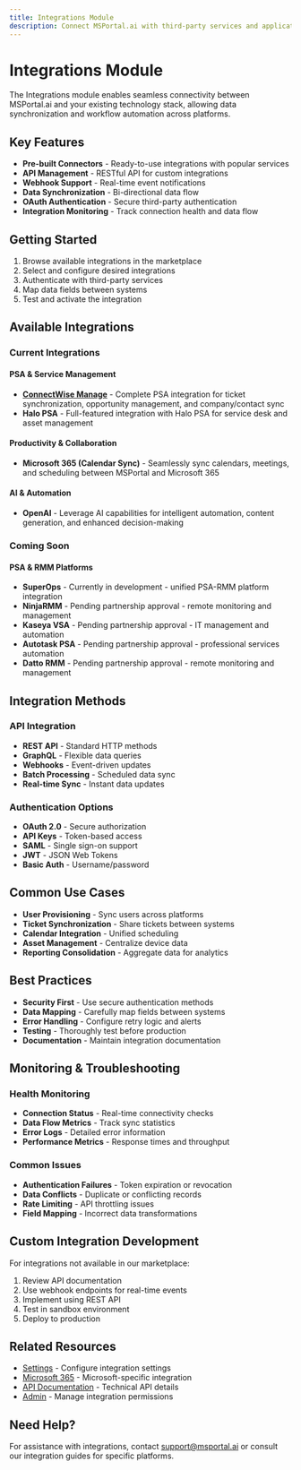 ```yaml
---
title: Integrations Module
description: Connect MSPortal.ai with third-party services and applications
---
```


# Integrations Module

The Integrations module enables seamless connectivity between MSPortal.ai and your existing technology stack, allowing data synchronization and workflow automation across platforms.

## Key Features

- **Pre-built Connectors** - Ready-to-use integrations with popular services
- **API Management** - RESTful API for custom integrations
- **Webhook Support** - Real-time event notifications
- **Data Synchronization** - Bi-directional data flow
- **OAuth Authentication** - Secure third-party authentication
- **Integration Monitoring** - Track connection health and data flow

## Getting Started

1. Browse available integrations in the marketplace
2. Select and configure desired integrations
3. Authenticate with third-party services
4. Map data fields between systems
5. Test and activate the integration

## Available Integrations

### Current Integrations

#### PSA & Service Management
- **[ConnectWise Manage](enable-connectwise-integration)** - Complete PSA integration for ticket synchronization, opportunity management, and company/contact sync
- **Halo PSA** - Full-featured integration with Halo PSA for service desk and asset management

#### Productivity & Collaboration  
- **Microsoft 365 (Calendar Sync)** - Seamlessly sync calendars, meetings, and scheduling between MSPortal and Microsoft 365

#### AI & Automation
- **OpenAI** - Leverage AI capabilities for intelligent automation, content generation, and enhanced decision-making

### Coming Soon

#### PSA & RMM Platforms
- **SuperOps** - Currently in development - unified PSA-RMM platform integration
- **NinjaRMM** - Pending partnership approval - remote monitoring and management
- **Kaseya VSA** - Pending partnership approval - IT management and automation
- **Autotask PSA** - Pending partnership approval - professional services automation
- **Datto RMM** - Pending partnership approval - remote monitoring and management

## Integration Methods

### API Integration
- **REST API** - Standard HTTP methods
- **GraphQL** - Flexible data queries
- **Webhooks** - Event-driven updates
- **Batch Processing** - Scheduled data sync
- **Real-time Sync** - Instant data updates

### Authentication Options
- **OAuth 2.0** - Secure authorization
- **API Keys** - Token-based access
- **SAML** - Single sign-on support
- **JWT** - JSON Web Tokens
- **Basic Auth** - Username/password

## Common Use Cases

- **User Provisioning** - Sync users across platforms
- **Ticket Synchronization** - Share tickets between systems
- **Calendar Integration** - Unified scheduling
- **Asset Management** - Centralize device data
- **Reporting Consolidation** - Aggregate data for analytics

## Best Practices

- **Security First** - Use secure authentication methods
- **Data Mapping** - Carefully map fields between systems
- **Error Handling** - Configure retry logic and alerts
- **Testing** - Thoroughly test before production
- **Documentation** - Maintain integration documentation

## Monitoring & Troubleshooting

### Health Monitoring
- **Connection Status** - Real-time connectivity checks
- **Data Flow Metrics** - Track sync statistics
- **Error Logs** - Detailed error information
- **Performance Metrics** - Response times and throughput

### Common Issues
- **Authentication Failures** - Token expiration or revocation
- **Data Conflicts** - Duplicate or conflicting records
- **Rate Limiting** - API throttling issues
- **Field Mapping** - Incorrect data transformations

## Custom Integration Development

For integrations not available in our marketplace:
1. Review API documentation
2. Use webhook endpoints for real-time events
3. Implement using REST API
4. Test in sandbox environment
5. Deploy to production

## Related Resources

- [Settings](../settings/index) - Configure integration settings
- [Microsoft 365](../microsoft-365/index) - Microsoft-specific integration
- [API Documentation](/api-reference/introduction) - Technical API details
- [Admin](../admin/index) - Manage integration permissions

## Need Help?

For assistance with integrations, contact support@msportal.ai or consult our integration guides for specific platforms.